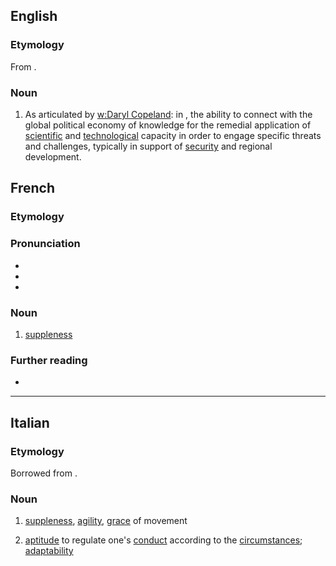 ==English==

===Etymology===
From {{der|en|fr|souplesse}}.

===Noun===
{{en-noun|-}}

# As articulated by [[w:Daryl Copeland]]: in {{l|en|guerrilla diplomacy}}, the ability to connect with the global political economy of knowledge for the remedial application of [[scientific]] and [[technological]] capacity in order to engage specific threats and challenges, typically in support of [[security]] and regional development.

==French==

===Etymology===
{{af|fr|souple|-esse}}

===Pronunciation===
* {{fr-IPA}}
* {{rhymes|fr|ɛs}}
* {{audio|fr|LL-Q150 (fra)-Avatea-souplesse.wav|Audio (la souplesse)}}

===Noun===
{{fr-noun|f}}

# [[suppleness]]

===Further reading===
* {{R:TLFi}}

----

==Italian==

===Etymology===
Borrowed from {{bor|it|fr|souplesse}}.

===Noun===
{{it-noun|f|#}}

# [[suppleness]], [[agility]], [[grace]] of movement
# {{lb|it|figurative|by extension}} [[aptitude]] to regulate one's [[conduct]] according to the [[circumstance]]s; [[adaptability]]